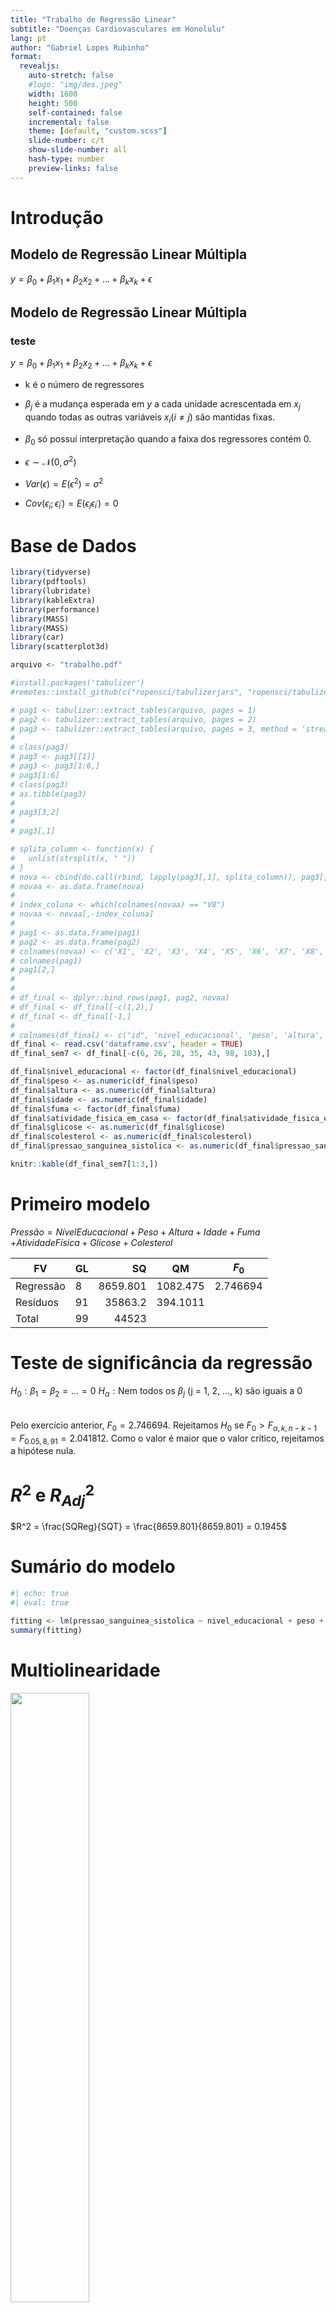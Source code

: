 ```yaml
---
title: "Trabalho de Regressão Linear"
subtitle: "Doenças Cardiovasculares em Honolulu"
lang: pt
author: "Gabriel Lopes Rubinho"
format: 
  revealjs:
    auto-stretch: false
    #logo: "img/des.jpeg"
    width: 1600
    height: 500
    self-contained: false
    incremental: false
    theme: [default, "custom.scss"]
    slide-number: c/t
    show-slide-number: all
    hash-type: number
    preview-links: false
---
```


<!-- ## Beatriz Milz 🇧🇷 {.center .aboutmeslide} -->

<!-- ::: columns -->

<!-- ::: {.column width="60%"} -->

<!-- -   Contato -->

<!--     -   Twitter: [\@BeaMilz](https://twitter.com/BeaMilz) -->

<!--     -   Blog: [beamilz.com](https://beamilz.com) -->

<!-- -   Sobre mim -->

<!--     -   Co-organizadora: R-Ladies São Paulo / Latin-R / satRday São Paulo -->

<!--     -   Professora na [Curso-R](https://curso-r.com/) -->

<!--     -   Instrutora de Tidyverse certificada pela RStudio -->

<!-- ::: -->

<!-- ::: {.column width="40%"} -->

<!-- ![](images/octocat-1656339210373.png) -->

<!-- ::: -->

<!-- ::: -->

# Introdução


## Modelo de Regressão Linear Múltipla {auto-animate="true"}

$y = \beta_0 + \beta_1x_{1} + \beta_2x_{2} + ... + \beta_kx_{k} + \epsilon$

## Modelo de Regressão Linear Múltipla {auto-animate="true"}
### teste

$y = \beta_0 + \beta_1x_{1} + \beta_2x_{2} + ... + \beta_kx_{k} + \epsilon$

- k é o número de regressores
-  $\beta_j$ é a mudança esperada em $y$ a cada unidade acrescentada em $x_{j}$ quando todas as outras variáveis $x_{i} (i \neq j)$ são mantidas fixas.
- $\beta_0$ só possuí interpretação quando a faixa dos regressores contém 0. 

- $\epsilon \sim \mathcal{N}(0, \sigma^{2})$
- $Var(\epsilon) = E(\epsilon^{2}) = \sigma^{2}$
- $Cov(\epsilon_{i};\epsilon_{i^{'}}) = E(\epsilon_{i}\epsilon_{i^{'}}) = 0$


# Base de Dados

```r
library(tidyverse)
library(pdftools)
library(lubridate)
library(kableExtra)
library(performance)
library(MASS)
library(MASS)
library(car)
library(scatterplot3d)

arquivo <- "trabalho.pdf"

#install.packages('tabulizer')
#remotes::install_github(c("ropensci/tabulizerjars", "ropensci/tabulizer"), INSTALL_opts = "--no-multiarch")

# pag1 <- tabulizer::extract_tables(arquivo, pages = 1)
# pag2 <- tabulizer::extract_tables(arquivo, pages = 2)
# pag3 <- tabulizer::extract_tables(arquivo, pages = 3, method = 'stream')
#                                      
# class(pag3)
# pag3 <- pag3[[1]]
# pag3 <- pag3[1:6,]
# pag3[1:6]
# class(pag3)
# as.tibble(pag3)
# 
# pag3[3,2]
# 
# pag3[,1]

# splita_column <- function(x) {
#   unlist(strsplit(x, " "))
# }
# nova <- cbind(do.call(rbind, lapply(pag3[,1], splita_column)), pag3[,-1])
# novaa <- as.data.frame(nova)
# 
# index_coluna <- which(colnames(novaa) == "V8")
# novaa <- novaa[,-index_coluna]
# 
# pag1 <- as.data.frame(pag1)
# pag2 <- as.data.frame(pag2)
# colnames(novaa) <- c('X1', 'X2', 'X3', 'X4', 'X5', 'X6', 'X7', 'X8', 'X9', 'X10')
# colnames(pag1)
# pag1[2,]
# 
# 
# df_final <- dplyr::bind_rows(pag1, pag2, novaa)
# df_final <- df_final[-c(1,2),]
# df_final <- df_final[-1,]
# 
# colnames(df_final) <- c("id", 'nivel_educacional', 'peso', 'altura', 'idade', 'fuma', 'atividade_fisica_em_casa', 'glicose', 'colesterol', 'pressao_sanguinea_sistolica')
df_final <- read.csv('dataframe.csv', header = TRUE)
df_final_sem7 <- df_final[-c(6, 26, 28, 35, 43, 98, 103),]

df_final$nivel_educacional <- factor(df_final$nivel_educacional)
df_final$peso <- as.numeric(df_final$peso)
df_final$altura <- as.numeric(df_final$altura)
df_final$idade <- as.numeric(df_final$idade)
df_final$fuma <- factor(df_final$fuma)
df_final$atividade_fisica_em_casa <- factor(df_final$atividade_fisica_em_casa)
df_final$glicose <- as.numeric(df_final$glicose)
df_final$colesterol <- as.numeric(df_final$colesterol)
df_final$pressao_sanguinea_sistolica <- as.numeric(df_final$pressao_sanguinea_sistolica)


```

```r
knitr::kable(df_final_sem7[1:3,])

```


# Primeiro modelo {auto-animate="true"}

$Pressão = Nível Educacional + Peso + Altura + Idade + Fuma$
\
$+ Atividade Física + Glicose + Colesterol$

| FV | GL | SQ | QM | $F_{0}$ |
|---------|:-----|------:|:------:|:------:|
| Regressão      |   8 |   8659.801 |   1082.475   |   2.746694   |
| Resíduos     | 91  |  35863.2  |   394.1011  |     |
| Total       |   99  |   44523   |       |       |


# Teste de significância da regressão

$H_{0}: \beta_1 = \beta_2 = ... = 0$
$H_{\alpha}: \text{Nem todos os } \beta_j \text{ (j = 1, 2, ..., k) são iguais a 0}$  
\
\
Pelo exercício anterior, $F_{0} = 2.746694$. Rejeitamos $H_{0}$ se 
$F_{0} > F_{\alpha, k, n-k-1} = F_{0.05, 8, 91} = 2.041812$. Como o valor é maior que o valor crítico, rejeitamos a hipótese nula.



# $R^2$ e $R_{Adj}^2$
  
$R^2 = \frac{SQReg}{SQT} = \frac{8659.801}{8659.801} = 0.1945$

# Sumário do modelo

```r
#| echo: true
#| eval: true

fitting <- lm(pressao_sanguinea_sistolica ~ nivel_educacional + peso + altura + idade + fuma + atividade_fisica_em_casa + glicose + colesterol, data = df_final)
summary(fitting)
```
# Multiolinearidade {auto-animate="true"}
![](grafico.png){fig-alt="Boxplot" fig-align="center" width=50%}

# Multiolinearidade {auto-animate="true"}

```r
vif(fitting)
```

# StepWise {auto-animate="true"}

O algorítmo StepWise retorna o modelo
\
$Pressão = Idade + Aividade + Glicose + Colesterol$



# StepWise {auto-animate="true"} 


```r
#| echo: true
#| eval: true

step <- stepAIC(fitting, direction = 'both')
```

$Pressão = Idade + Atividade + Glicose + Colesterol$

# Análise do StepWise {auto-animate="true"}

```r
#| echo: true
#| eval: true

modelo_candidato_final <- lm(pressao_sanguinea_sistolica ~ idade + atividade_fisica_em_casa + glicose + colesterol, data = df_final)
summary(modelo_candidato_final)
```

# Diagnóstico de influência

Com o modelo escolhido, podemos verificar se há possíveis outliers, pontos de alavanca, distâncias de cook, etc.


```r
influencia = influence.measures(modelo_candidato_final)
summary(influencia)

```

Como há uma quatidade significativa de dados, esses pontos serão excluídos.

# Diagnóstico de influência
```r
df_final_sem7 <- df_final[-c(6, 26, 28, 35, 43, 98, 103),]
modelo_candidato_final1 <- lm(pressao_sanguinea_sistolica ~ idade + atividade_fisica_em_casa + glicose + colesterol, data = df_final_sem7)
summary(modelo_candidato_final1)

```





# Análise mais profunda StepWise {auto-animate="true"}

Após verificar combinações de variáveis, excluindo e as colocando novamente, um novo modelo foi escolhido: 
\ 
$Pressão = Idade + Atividade + Glicose$
```r

modelo_candidato_final2 <- lm(pressao_sanguinea_sistolica ~ idade + atividade_fisica_em_casa + glicose, data = df_final_sem7)
summary(modelo_candidato_final2)
```

# Análise mais profunda StepWise {auto-animate="true"}

Sobre a variável idade, apesar de não ser significativa, ela nos assegura de que tenhamos o pressuposto da homoscedasticidade válido. 
```r
#| echo: true
#| eval: true
check_heteroscedasticity(modelo_candidato_final2)	# modelo com idade
``` 



```r
#| echo: false
#| eval: true

modelo_candidato_final3 <- lm(pressao_sanguinea_sistolica ~ atividade_fisica_em_casa + glicose, data = df_final_sem7)

```

```r
#| echo: true
#| eval: true
check_heteroscedasticity(modelo_candidato_final3)	# modelo sem idade

```

*Obs*: apesar disso, se rejeita o modelo saturado no teste de anova.

```r
#| echo: true
#| eval: true
anova(modelo_candidato_final3, modelo_candidato_final2)


```

::: footer
   
:::

# Análise de pressupostos

```r
#| echo: false
#| eval: true

modelo_candidato_final2 <- lm(pressao_sanguinea_sistolica ~ idade + factor(atividade_fisica_em_casa) + glicose, data = df_final_sem7)
sumario <- summary(modelo_candidato_final2)
```

```r
#| echo: false
#| eval: false

par(mfrow=c(2,2))
plot(modelo_candidato_final2,which=c(1:4),pch=16,add.smooth=FALSE)
```

```r

#| echo: true
#| eval: true

check_normality(modelo_candidato_final2)			# Normalidade
check_heteroscedasticity(modelo_candidato_final2)	# Heteroscedasticidade
check_autocorrelation(modelo_candidato_final2)	# Autocorrelacao
check_outliers(modelo_candidato_final2)			# Outliers
check_collinearity(modelo_candidato_final2)		# Colinearidade

```

::: footer
   
:::

# Análise de Resíduos {auto-animate="true"}
![](fitting.png){fig-alt="Resíduos." fig-align="center" width=40%}

# Análise de Pressupostos {auto-animate="true"}

```r
#| echo: true
#| eval: true

check_normality(modelo_candidato_final2)	
```

# Análise de Pressupostos {auto-animate="true"}

```r
#| echo: true
#| eval: true

check_normality(modelo_candidato_final2)	
```

```r
#| echo: true
#| eval: true

check_heteroscedasticity(modelo_candidato_final2)	# Heteroscedasticidade
```

# Análise de Pressupostos {auto-animate="true"}

```r
#| echo: true
#| eval: true

check_normality(modelo_candidato_final2)	
```

```r
#| echo: true
#| eval: true

check_heteroscedasticity(modelo_candidato_final2)	# Heteroscedasticidade
```

```r

#| echo: true
#| eval: true

check_autocorrelation(modelo_candidato_final2)

```


# Análise de Pressupostos {auto-animate="true"}

```r
#| echo: true
#| eval: true

check_normality(modelo_candidato_final2)	
```

```r
#| echo: true
#| eval: true

check_heteroscedasticity(modelo_candidato_final2)	# Heteroscedasticidade
```

```r

#| echo: true
#| eval: true

check_autocorrelation(modelo_candidato_final2)

```


```r

#| echo: true
#| eval: true

check_outliers(modelo_candidato_final2)

```

# Análise de Pressupostos {auto-animate="true"}

```r
#| echo: true
#| eval: true

check_normality(modelo_candidato_final2)	
```

```r
#| echo: true
#| eval: true

check_heteroscedasticity(modelo_candidato_final2)	# Heteroscedasticidade
```

```r

#| echo: true
#| eval: true

check_autocorrelation(modelo_candidato_final2)

```


```r

#| echo: true
#| eval: true

check_outliers(modelo_candidato_final2)

```


```r

#| echo: true
#| eval: true

check_collinearity(modelo_candidato_final2)
```


# Análise de Pressupostos {auto-animate="true"}

```r
#| echo: true
#| eval: true

check_normality(modelo_candidato_final2)	
```

```r
#| echo: true
#| eval: true

check_heteroscedasticity(modelo_candidato_final2)	# Heteroscedasticidade
```

```r

#| echo: true
#| eval: true

check_autocorrelation(modelo_candidato_final2)

```


```r

#| echo: true
#| eval: true

check_outliers(modelo_candidato_final2)

```


```r

#| echo: true
#| eval: true

check_collinearity(modelo_candidato_final2)
```


```r

#| echo: true
#| eval: true

model_performance(modelo_candidato_final2)	
```




# Tentativa de transformação {auto-animate="true"}

Foi-se feita uma tentativa de transformação de dados, pelo método de Box e Cox, o qual é determinado por

$Y_{i} = \frac{Y^\lambda -1}{\lambda}$, se $\lambda \neq 0$
\
$Y_{i} = log(Y)$, se $\lambda = 0$

# Tentativa de transformação {auto-animate="true"}

```r
#| echo: true
#| eval: true
par(mfrow = c(1, 2))
a = boxcox(pressao_sanguinea_sistolica ~ idade, data=df_final_sem7, plotit=T)
w = boxcox(pressao_sanguinea_sistolica ~ glicose, data=df_final_sem7, plotit=T)
```

# Tentativa de transformação {auto-animate="true"}
Após análises, o modelo de combinação cujo teve o maior R$^2$ foi o qual o logaritmo é aplicado nas duas variáveis. No entanto, mesmo com a transformação, o pressuposto de normalidade de resíduos continua falhando. 


```r

#| echo: false
#| eval: true
#| 
df_final_sem7$log_idade <- log(df_final_sem7$idade)
df_final_sem7$log_glicose <- log(df_final_sem7$glicose)

```

```r

#| echo: true
#| eval: true
#| 

modelo_final_logIdadeGlicose <- lm(pressao_sanguinea_sistolica ~ log_glicose + log_idade + atividade_fisica_em_casa, data = df_final_sem7)
summary(modelo_final_logIdadeGlicose)

df_final_sem7 <- df_final_sem7[, -c(ncol(df_final_sem7), ncol(df_final_sem7)-1)]


```
# Tentativa de transformação {auto-animate="true"}

```r

#| echo: true
#| eval: true

check_normality(modelo_final_logIdadeGlicose)

```


# Efeitos Diretos 

```r

df_final_sem7_variaveis <- df_final_sem7[, -c(1:4,6,9)]
df_final_sem7_variaveis <- df_final_sem7_variaveis[, -c(2)]
Dp = apply(df_final_sem7_variaveis, 2, function(x) (x-mean(x))/sd(x) )
Dp = data.frame(Dp)

mod2 <- lm(pressao_sanguinea_sistolica ~ ., data = Dp)

ED = round(coef(mod2),4)[2:4]; ED


```

# Teste de Hipótese - I

$H_{0}: \beta_1 = \beta_2 = \beta_3$
\
$H_{\alpha}: \text{pelo menos um } \beta_j \text{ (j = 1, 2) difere de 0}$


```r

summary(modelo_candidato_final2)

```

# Teste de Hipótese - II {auto-animate="true"}


$H_{0}: \beta_j = 0$ 

\ 

$H_{\alpha}: \beta_j \neq 0 (j = 0, 1, 2,...)$

# Teste de Hipótese - II {auto-animate="true"}
Pelo teste t$^{*}$ parcial

```r
summary(modelo_candidato_final2)
```

# Teste de Hipótese - II {auto-animate="true"}
Pelo teste F$^{*}$ parcial

```r
anova(modelo_candidato_final2)

```

# Correlações Parciais

```r
library(ppcor)
pcor(df_final_sem7_variaveis)

```
# Correlações Simples
```r
cor(df_final_sem7_variaveis)
```


# Estimativa para $\sigma^2$

```r

sumario
```
$\hat{\sigma}^2 = 19.73$


# Valores estimados

```r
df_final <- data.frame(
  y = df_final_sem7$pressao_sanguinea_sistolica,
  y_predict = predict(modelo_candidato_final2)
)

df_final$residuals <- df_final$y - df_final$y_predict

knitr::kable(head(df_final))

soma <- sum(df_final$residuals);soma
shapiro.test(df_final$residuals)
```

::: footer
   
:::

# Gráficos finais {auto-animate="true"}

Não se é possível obter um gráfico conjunto das 3 variáveis. Portanto, será feito um boxplot comparando elas parte por parte.

# Gráficos finais {auto-animate="true"}

![](boxplot_tenta.png){fig-alt="Boxplot" fig-align="center" width=40%}



